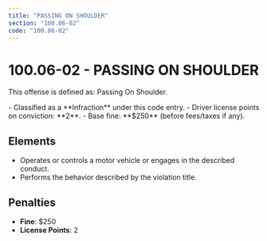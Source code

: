 ```yaml
---
title: "PASSING ON SHOULDER"
section: "100.06-02"
code: "100.06-02"
---
```





# 100.06-02 - PASSING ON SHOULDER

This offense is defined as: Passing On Shoulder.

<Aside type="tip" title="Charge Type: Infraction">
- Classified as a **Infraction** under this code entry.
- Driver license points on conviction: **2**.
- Base fine: **$250** (before fees/taxes if any).
</Aside>

## Elements
- Operates or controls a motor vehicle or engages in the described conduct.
- Performs the behavior described by the violation title.

## Penalties
- **Fine**: $250
- **License Points**: 2
